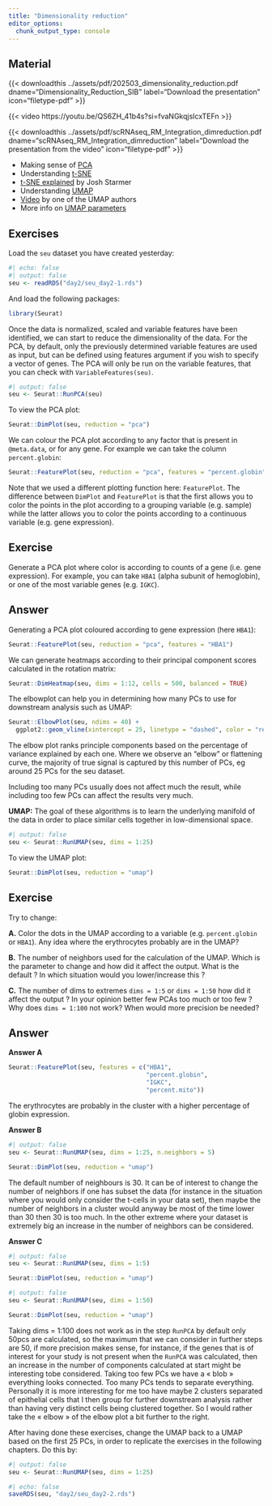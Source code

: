 ```yaml
---
title: "Dimensionality reduction"
editor_options: 
  chunk_output_type: console
---
```



## Material

{{< downloadthis ../assets/pdf/202503_dimensionality_reduction.pdf dname="Dimensionality_Reduction_SIB" label="Download the presentation" icon="filetype-pdf" >}}

{{< video https://youtu.be/QS6ZH_41b4s?si=fvaNGkqjsIcxTEFn >}}

{{< downloadthis ../assets/pdf/scRNAseq_RM_Integration_dimreduction.pdf dname="scRNAseq_RM_Integration_dimreduction" label="Download the presentation from the video" icon="filetype-pdf" >}}

- Making sense of [PCA](https://stats.stackexchange.com/questions/2691/making-sense-of-principal-component-analysis-eigenvectors-eigenvalues)
- Understanding [t-SNE](https://distill.pub/2016/misread-tsne/)
- [t-SNE explained](https://www.youtube.com/watch?v=NEaUSP4YerM) by Josh Starmer
- Understanding [UMAP](https://pair-code.github.io/understanding-umap/)
- [Video](https://www.youtube.com/watch?v=nq6iPZVUxZU) by one of the UMAP authors
- More info on [UMAP parameters](https://umap.scikit-tda.org/parameters.html)




## Exercises

Load the `seu` dataset you have created yesterday:

```r
#| echo: false
#| output: false
seu <- readRDS("day2/seu_day2-1.rds")
```

And load the following packages:

```r
library(Seurat)
```

Once the data is normalized, scaled and variable features have been identified, we can start to reduce the dimensionality of the data.
For the PCA, by default, only the previously determined variable features are used as input, but can be defined using features argument if you wish to specify a vector of genes. The PCA will only be run on the variable features, that you can check with `VariableFeatures(seu)`.

```r
#| output: false
seu <- Seurat::RunPCA(seu)
```

To view the PCA plot:

```r
Seurat::DimPlot(seu, reduction = "pca")
```

We can colour the PCA plot according to any factor that is present in `@meta.data`, or for any gene. For example we can take the column `percent.globin`:

```r
Seurat::FeaturePlot(seu, reduction = "pca", features = "percent.globin")
```


::: {.callout-note}
Note that we used a different plotting function here: `FeaturePlot`. The difference between `DimPlot` and `FeaturePlot` is that the first allows you to color the points in the plot according to a grouping variable (e.g. sample) while the latter allows you to color the points according to a continuous variable (e.g. gene expression).
::: 

::: {.callout-important}
## Exercise
Generate a PCA plot where color is according to counts of a gene (i.e. gene expression). For example, you can take `HBA1` (alpha subunit of hemoglobin), or one of the most variable genes (e.g. `IGKC`).
::: 

::: {.callout-tip collapse="true"}
## Answer
Generating a PCA plot coloured according to gene expression (here `HBA1`):

```r
Seurat::FeaturePlot(seu, reduction = "pca", features = "HBA1")
```
:::


We can generate heatmaps according to their principal component scores calculated in the rotation matrix:

```r
Seurat::DimHeatmap(seu, dims = 1:12, cells = 500, balanced = TRUE)
```

The elbowplot can help you in determining how many PCs to use for downstream analysis such as UMAP:

```r
Seurat::ElbowPlot(seu, ndims = 40) +
  ggplot2::geom_vline(xintercept = 25, linetype = "dashed", color = "red", linewidth = 1)
```

The elbow plot ranks principle components based on the percentage of variance explained by each one. Where we observe an "elbow" or flattening curve, the majority of true signal is captured by this number of PCs, eg around 25 PCs for the seu dataset.

Including too many PCs usually does not affect much the result, while including too few PCs can affect the results very much.

**UMAP:** The goal of these algorithms is to learn the underlying manifold of the data in order to place similar cells together in low-dimensional space.

```r
#| output: false
seu <- Seurat::RunUMAP(seu, dims = 1:25)
```

To view the UMAP plot:

```r
Seurat::DimPlot(seu, reduction = "umap")
```


::: {.callout-important}
## Exercise

Try to change:

**A.** Color the dots in the UMAP according to a variable (e.g. `percent.globin` or `HBA1`). Any idea where the erythrocytes probably are in the UMAP?

**B.** The number of neighbors used for the calculation of the UMAP. Which is the parameter to change and how did it affect the output. What is the default ? In which situation would you lower/increase this ?

**C.** The number of dims to extremes `dims = 1:5` or `dims = 1:50` how
did it affect the output ? In your opinion better few PCAs too much or too few ?
Why does `dims = 1:100` not work? When would more precision be needed?

:::

::: {.callout-tip collapse="true"}

## Answer

**Answer A** 

```r
Seurat::FeaturePlot(seu, features = c("HBA1",
                                      "percent.globin",
                                      "IGKC",
                                      "percent.mito"))
```

The erythrocytes are probably in the cluster with a higher percentage of globin expression.

**Answer B**

```r
#| output: false
seu <- Seurat::RunUMAP(seu, dims = 1:25, n.neighbors = 5)
```

```r
Seurat::DimPlot(seu, reduction = "umap")
```

The default number of neighbours is 30. It can be of interest to change the number of neighbors if one has subset the data (for instance in the situation where you would only consider the t-cells in your data set), then maybe the number of neighbors in a cluster would anyway be most of the time lower than 30 then 30 is too much. In the other extreme where your dataset is extremely big an increase in the number of neighbors can be considered.

**Answer C** 

```r
#| output: false
seu <- Seurat::RunUMAP(seu, dims = 1:5)
```

```r
Seurat::DimPlot(seu, reduction = "umap")
``` 

```r
#| output: false
seu <- Seurat::RunUMAP(seu, dims = 1:50) 
```

```r
Seurat::DimPlot(seu, reduction = "umap")
```

Taking dims = 1:100 does not work as in the step `RunPCA` by default only 50pcs are calculated, so the maximum that we can consider in further steps are 50, if more precision makes sense, for instance, if the genes that is of interest for your study is not present when the `RunPCA` was calculated, then an increase in the number of components calculated at start might be interesting tobe considered. Taking too few PCs we have a « blob » everything looks connected. Too many PCs tends to separate everything. Personally it is more interesting for me too have maybe 2 clusters separated of epithelial cells that I then group for further downstream analysis rather than having very distinct cells being clustered together. So I would rather take the « elbow » of the elbow plot a bit further to the right.

:::

::: {callout-warning}
After having done these exercises, change the UMAP back to a UMAP based on the first 25 PCs, in order to replicate the exercises in the following chapters. Do this by:

```r
#| output: false
seu <- Seurat::RunUMAP(seu, dims = 1:25)
```

:::

```r
#| echo: false
saveRDS(seu, "day2/seu_day2-2.rds")
```
